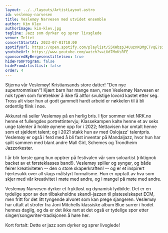```yaml
---
layout: ../../layouts/ArtistLayout.astro
id: veslemoy-narvesen
title: Veslemøy Narvesen med utvidet ensemble
author: Kim Klev
authorImage: kim-klev.jpg
tagline: Jazz som dyrker og sprer livsglede
venue: Teltet
concertStartAt: 2023-07-01T18:00
spotifyUrl: https://open.spotify.com/playlist/55KWbzpJ4UuznKQMgCTvqE?si=113077945ee349d9
youtubeUrl: https://www.youtube.com/watch?v=iUd7MoKsRFE
sponsoredByBergesenstiftelsen: true
hideFromProgram: false
hideFromArtistList: false
order: 4
---
```


Stjerna vår Veslemøy! Kristiansands store datter! "Den nye supertrommisen"! Kjært barn har mange navn, men Veslemøy Narvesen er nok typen som foretrekker å ikke få altfor svulstige lovord kastet etter seg. Tross alt viser hun at godt gammelt hardt arbeid er nøkkelen til å bli ordentlig flink i noe.

Akkurat nå seiler Veslemøy på en herlig bris. I fjor sommer viet NRK.no henne et fullengdes portrettintervju; Klassekampen kalte henne et av seks unge talenter å holde øynene opp for i 2022; Nettavisen har omtalt henne som et sjeldent talent; og i 2021 stakk hun av med Oslojazz' talentpris. Veslemøy er også i ferd med å bli fast inventar på Mandaljazz, hvor hun har spilt sammen med blant andre Mall Girl, Schemes og Trondheim Jazzorkester.

I år blir første gang hun opptrer på festivalen vår som soloartist (riktignok backet av et førsteklasses band!). Veslemøy spiller og synger, og både feirer kreativiteten -- den o store skaperkraften! -- og er et inspirert hjertesukk over all slags målstyrt formalisme. Hun er opptatt av hva som skjer med vår kreativitet i møte med andre, og i mangel på møte med andre.

Veslemøy Narvesen dyrker et fryktløst og dynamisk lydbilde. Det er en tydelige spor av den tilbakeholdne skandi-jazzen til plateselskapet ECM, men fritt for det litt tyngende alvoret som kan prege sjangeren. Veslemøy har uttalt at strofer fra Joni Mitchells klassiske album Blue surrer i hodet hennes daglig, og da er det ikke rart at det også er tydelige spor etter singer/songwriter-tradisjonen å høre her.

Kort fortalt: Dette er jazz som dyrker og sprer livsglede!

